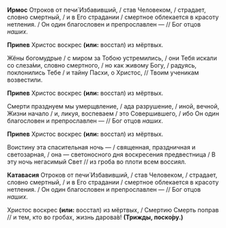 **Ирмос** Отроков от печи́ Избавивший, / став Человеком, / страдает, словно смертный, / и в Его страдании / смертное облекается в красоту нетления. / Он один благословен и препрославлен — // Бог отцов *наших*.

**Припев** Христос воскрес **(или:** восстал<R>)</R> из мёртвых.

Жёны богомудрые / с миром за Тобою устремились, / они Тебя искали со слеза́ми, словно смертного, / но как живому Богу, / радуясь, поклонились Тебе / и тайну Пасхи, о Христос, // Твоим ученикам возвестили.

**Припев** Христос воскрес **(или:** восстал<R>)</R> из мёртвых.

Смерти празднуем мы умерщвление, / ада разрушение, / иной, вечной, Жизни начало / и, ликуя, воспеваем / это Совершившего, / ибо Он один благословен и препрославлен — // Бог отцов *наших*.

**Припев** Христос воскрес **(или:** восстал<R>)</R> из мёртвых.

Воистину эта спасительная ночь — / священная, праздничная и светозарная, / она — светоносного дня воскресения предвестница / В эту ночь негасимый Свет // из гроба во плоти всем воссиял.

**Катавасия** Отроков от печи́ Избавивший, / став Человеком, / страдает, словно смертный, / и в Его страдании / смертное облекается в красоту нетления. / Он один благословен и препрославлен — // Бог отцов *наших*.

Христос воскрес **(или:** восстал<R>)</R> из мёртвых, / Смертию Смерть поправ // и тем, кто во гробах, жизнь дарова́в! **(Трижды, поско́ру.)**
